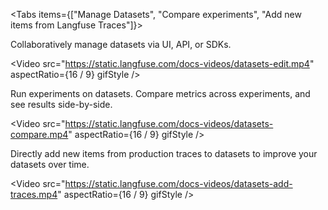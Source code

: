 <Tabs items={["Manage Datasets", "Compare experiments", "Add new items from Langfuse Traces"]}>
<Tab>

Collaboratively manage datasets via UI, API, or SDKs.

<Video
  src="https://static.langfuse.com/docs-videos/datasets-edit.mp4"
  aspectRatio={16 / 9}
  gifStyle
/>

</Tab>
<Tab>

Run experiments on datasets. Compare metrics across experiments, and see results side-by-side.

<Video
  src="https://static.langfuse.com/docs-videos/datasets-compare.mp4"
  aspectRatio={16 / 9}
  gifStyle
/>

</Tab>
<Tab>

Directly add new items from production traces to datasets to improve your datasets over time.

<Video
  src="https://static.langfuse.com/docs-videos/datasets-add-traces.mp4"
  aspectRatio={16 / 9}
  gifStyle
/>

</Tab>
</Tabs>
